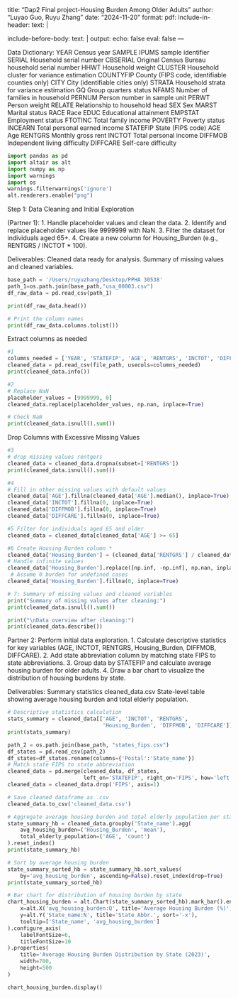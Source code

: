 title: "Dap2 Final project-Housing Burden Among Older Adults"
author: "Luyao Guo, Ruyu Zhang"
date: "2024-11-20"
format: 
  pdf:
    include-in-header: 
       text: |
         \usepackage{fvextra}
         \DefineVerbatimEnvironment{Highlighting}{Verbatim}{breaklines,commandchars=\\\{\}}
include-before-body:
  text: |
    \RecustomVerbatimEnvironment{verbatim}{Verbatim}{
      showspaces = false,
      showtabs = false,
      breaksymbolleft={},
      breaklines
    }
output:
  echo: false
  eval: false
---

Data Dictionary:
YEAR  Census year 
SAMPLE	IPUMS sample identifier
SERIAL	Household serial number 
CBSERIAL	Original Census Bureau household serial number
HHWT	Household weight
CLUSTER	Household cluster for variance estimation
COUNTYFIP	County (FIPS code, identifiable counties only)
CITY	City (identifiable cities only)
STRATA	Household strata for variance estimation
GQ	Group quarters status
NFAMS	Number of families in household
PERNUM	Person number in sample unit 
PERWT	  Person weight
RELATE	Relationship to household head
SEX	  Sex
MARST	Marital status
RACE	Race
EDUC	Educational attainment
EMPSTAT	Employment status
FTOTINC	Total family income
POVERTY	Poverty status
INCEARN	Total personal earned income
STATEFIP	State (FIPS code)
AGE	    Age
RENTGRS	Monthly gross rent
INCTOT	Total personal income
DIFFMOB	Independent living difficulty
DIFFCARE	Self-care difficulty

```python
import pandas as pd
import altair as alt
import numpy as np
import warnings
import os
warnings.filterwarnings('ignore')
alt.renderers.enable("png")
```

Step 1: Data Cleaning and Initial Exploration

(Partner 1): 
1. Handle placeholder values and clean the data.
2. Identify and replace placeholder values like 9999999 with NaN.
3. Filter the dataset for individuals aged 65+.
4. Create a new column for Housing_Burden (e.g., RENTGRS / INCTOT * 100).

Deliverables:
Cleaned data ready for analysis.
Summary of missing values and cleaned variables.

```python
base_path = '/Users/ruyuzhang/Desktop/PPHA 30538'
path_1=os.path.join(base_path,"usa_00003.csv")
df_raw_data = pd.read_csv(path_1)
```

```python
print(df_raw_data.head())

# Print the column names
print(df_raw_data.columns.tolist())
```

Extract columns as needed

```python
#1
columns_needed = ['YEAR', 'STATEFIP', 'AGE', 'RENTGRS', 'INCTOT', 'DIFFMOB', 'DIFFCARE']
cleaned_data = pd.read_csv(file_path, usecols=columns_needed)
print(cleaned_data.info())
```

```python
#2
# Replace NaN
placeholder_values = [9999999, 0]
cleaned_data.replace(placeholder_values, np.nan, inplace=True)

# Check NaN
print(cleaned_data.isnull().sum())

```


 Drop Columns with Excessive Missing Values

```python
#3
# drop missing values rentgers
cleaned_data = cleaned_data.dropna(subset=['RENTGRS'])
print(cleaned_data.isnull().sum())

#4
# Fill in other missing values with default values
cleaned_data['AGE'].fillna(cleaned_data['AGE'].median(), inplace=True)
cleaned_data['INCTOT'].fillna(0, inplace=True)
cleaned_data['DIFFMOB'].fillna(0, inplace=True)
cleaned_data['DIFFCARE'].fillna(0, inplace=True)

#5 Filter for individuals aged 65 and older
cleaned_data = cleaned_data[cleaned_data['AGE'] >= 65]

#6 Create Housing Burden column *
cleaned_data['Housing_Burden'] = (cleaned_data['RENTGRS'] / cleaned_data['INCTOT']) * 100
# Handle infinite values
cleaned_data['Housing_Burden'].replace([np.inf, -np.inf], np.nan, inplace=True)  
 # Assume 0 burden for undefined cases
cleaned_data['Housing_Burden'].fillna(0, inplace=True) 

# 7: Summary of missing values and cleaned variables
print("Summary of missing values after cleaning:")
print(cleaned_data.isnull().sum())

print("\nData overview after cleaning:")
print(cleaned_data.describe())

```

Partner 2: Perform initial data exploration.
1. Calculate descriptive statistics for key variables (AGE, INCTOT, RENTGRS, Housing_Burden, DIFFMOB, DIFFCARE).
2. Add state abbreviation column by matching state FIPS to state abbreviations.
3. Group data by STATEFIP and calculate average housing burden for older adults.
4. Draw a bar chart to visualize the distribution of housing burdens by state.

Deliverables:
Summary statistics 
cleaned_data.csv
State-level table showing average housing burden and total elderly population.

```python
# Descriptive statistics calculation
stats_summary = cleaned_data[['AGE', 'INCTOT', 'RENTGRS',
                              'Housing_Burden', 'DIFFMOB', 'DIFFCARE']].describe().round(2)
print(stats_summary)
```

```python
path_2 = os.path.join(base_path, "states_fips.csv")
df_states = pd.read_csv(path_2)
df_states=df_states.rename(columns={'Postal':'State_name'})
# Match state FIPS to state abbreviation
cleaned_data = pd.merge(cleaned_data, df_states,
                        left_on='STATEFIP', right_on='FIPS', how='left')
cleaned_data = cleaned_data.drop('FIPS', axis=1)
```

```python
# Save cleaned dataframe as .csv
cleaned_data.to_csv('cleaned_data.csv')

```

```python
# Aggregate average housing burden and total elderly population per state
state_summary_hb = cleaned_data.groupby('State_name').agg(
    avg_housing_burden=('Housing_Burden', 'mean'),
    total_elderly_population=('AGE', 'count')
).reset_index()
print(state_summary_hb)
```

```python
# Sort by average housing burden
state_summary_sorted_hb = state_summary_hb.sort_values(
    by='avg_housing_burden', ascending=False).reset_index(drop=True)
print(state_summary_sorted_hb)

# Bar chart for distribution of housing burden by state
chart_housing_burden = alt.Chart(state_summary_sorted_hb).mark_bar().encode(
    x=alt.X('avg_housing_burden:Q', title='Average Housing Burden (%)'),
    y=alt.Y('State_name:N', title='State Abbr.', sort='-x'),
    tooltip=['State_name', 'avg_housing_burden']
).configure_axis(
    labelFontSize=6,
    titleFontSize=10
).properties(
    title='Average Housing Burden Distribution by State (2023)',
    width=700,
    height=500
)

chart_housing_burden.display()
```

